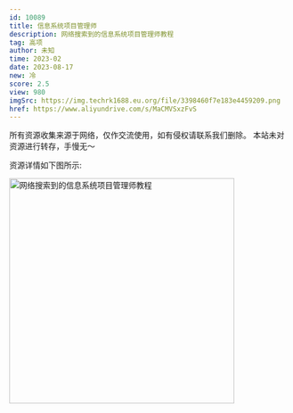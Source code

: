 ```yaml
---
id: 10089
title: 信息系统项目管理师
description: 网络搜索到的信息系统项目管理师教程
tag: 高项
author: 未知
time: 2023-02
date: 2023-08-17
new: 冷
score: 2.5
view: 980
imgSrc: https://img.techrk1688.eu.org/file/3398460f7e183e4459209.png
href: https://www.aliyundrive.com/s/MaCMVSxzFvS
---
```


<Callout type="danger">
  所有资源收集来源于网络，仅作交流使用，如有侵权请联系我们删除。
  本站未对资源进行转存，手慢无～
</Callout>

资源详情如下图所示:

<Image
  src="https://img.techrk1688.eu.org/file/2633690b805affc927434.png"
  height="404"
  width="auto"
  alt="网络搜索到的信息系统项目管理师教程"
  priority={true}
/>
